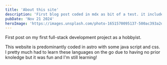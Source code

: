 ```yaml
---
title: 'About this site'
description: 'First blog post coded in mdx as bit of a test. it includes bit of a disclaimer for my lack of skill as Im a complete beginner in js'
pubDate: 'Nov 21 2024'
heroImage: 'https://images.unsplash.com/photo-1651570095137-500ac393a2d9?q=80&w=2070&auto=format&fit=crop&ixlib=rb-4.0.3'
---
```


First post on my first full-stack development project as a hobbyist.

This website is predominantly coded in astro with some java script and css. I  pretty much had to learn these languages on the go due to having no prior knoledge but it was fun and I'm still learning!

